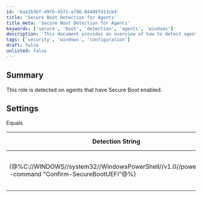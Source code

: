 ```yaml
---
id: '6a42b3bf-d9f6-4572-a786-84486fd13cb4'
title: 'Secure Boot Detection for Agents'
title_meta: 'Secure Boot Detection for Agents'
keywords: ['secure', 'boot', 'detection', 'agents', 'windows']
description: 'This document provides an overview of how to detect agents with Secure Boot enabled, including the detection string used and the expected result for applicable operating systems.'
tags: ['security', 'windows', 'configuration']
draft: false
unlisted: false
---
```

## Summary

This role is detected on agents that have Secure Boot enabled.

## Settings

Equals

| Detection String                                                                 | Comparator                                   | Result | Applicable OS |
|----------------------------------------------------------------------------------|----------------------------------------------|--------|---------------|
| \{@%C://WINDOWS//system32//WindowsPowerShell//v1.0//powershell.exe -command "Confirm-SecureBootUEFI"@%} | The expected result of the Detection String | True   | Windows       |













